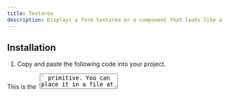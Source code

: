 ```yaml
---
title: Textarea
description: Displays a form textarea or a component that looks like a textarea.
---
```


<ComponentExample src="/components/examples/textarea/demo.tsx">
  <TextareaDemo />
</ComponentExample>

## Installation

1. Copy and paste the following code into your project.

<ComponentSource src="/components/ui/textarea.tsx" />

<Callout>
  This is the `<Textarea />` primitive. You can place it in a file at
  `components/ui/textarea.tsx`.
</Callout>

## Usage

Copy and paste the code examples below into your project.

## Examples

### Default

<ComponentExample src="/components/examples/textarea/demo.tsx">
  <TextareaDemo />
</ComponentExample>

---

### Disabled

<ComponentExample src="/components/examples/textarea/disabled.tsx">
  <TextareaDisabled />
</ComponentExample>

---

### With Label

<ComponentExample
  src="/components/examples/textarea/with-label.tsx"
  className="[&_div.grid]:w-full"
>
  <TextareaWithLabel />
</ComponentExample>

---

### With Text

<ComponentExample src="/components/examples/textarea/with-text.tsx">
  <TextareaWithText />
</ComponentExample>

---

### With Button

<ComponentExample src="/components/examples/textarea/with-button.tsx">
  <TextareaWithButton />
</ComponentExample>
